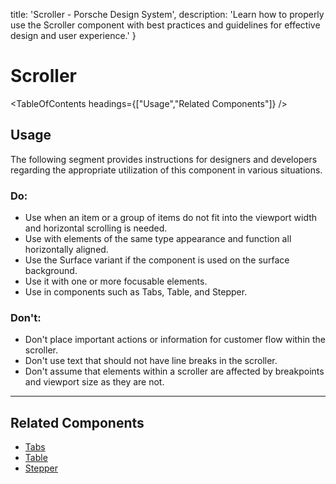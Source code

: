 
  title: 'Scroller - Porsche Design System',
  description: 'Learn how to properly use the Scroller component with best practices and guidelines for effective design and user experience.'
}

# Scroller <ComponentStatus tagName="p-scroller"></ComponentStatus>

<TableOfContents headings={["Usage","Related Components"]} />

## Usage

The following segment provides instructions for designers and developers regarding the appropriate utilization of this
component in various situations.

### Do:

- Use when an item or a group of items do not fit into the viewport width and horizontal scrolling is needed.
- Use with elements of the same type appearance and function all horizontally aligned.
- Use the Surface variant if the component is used on the surface background.
- Use it with one or more focusable elements.
- Use in components such as Tabs, Table, and Stepper.

### Don't:

- Don't place important actions or information for customer flow within the scroller.
- Don't use text that should not have line breaks in the scroller.
- Don't assume that elements within a scroller are affected by breakpoints and viewport size as they are not.

---

## Related Components

- [Tabs](/components/tabs/)
- [Table](/components/table/)
- [Stepper](/components/stepper-horizontal/)
